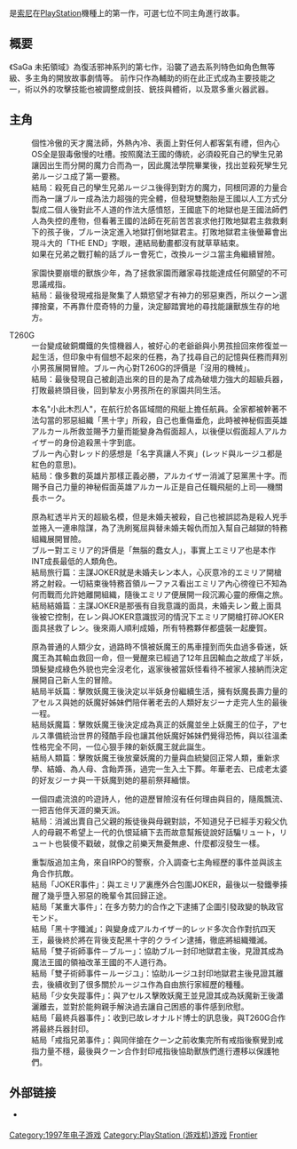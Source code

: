 {{multiple issues|
{{expand|time=2015-03-20T19:11:26+00:00}}
{{in-universe|time=2015-03-20T19:11:26+00:00}}
{{unreferenced|time=2015-03-20T19:11:26+00:00}}
}}
{{NoteTA
| G1=Games
| G2=Square Enix
}}
{{Infobox video game
| title = SaGa 未拓領域
| japanese = サガ フロンティア
| english = SaGa Frontier
| developer=[[史克威尔|史克威尔]]
| publisher={{vgrelease new|JP|[[史克威尔艾尼克斯|史克威尔艾尼克斯]]}}
| director=河津秋敏、上野真史（重製版）
| producer=河津秋敏、三浦宏之（重製版）
| designer=河津秋敏、小泉今日治
| composer=伊藤賢治
| series=[[沙加系列|沙加系列]]
| platforms=[[PlayStation|PlayStation]]、[[PlayStation_4|PlayStation 4]]（重製版）、[[Nintendo_Switch|Nintendo Switch]]（重製版）、[[Steam|Steam]]（重製版）
| released='''PlayStation'''<br />{{vgrelease new|JP|1997年7月11日}}'''重製版'''<br />2021年4月15日
| genre=[[电子角色扮演游戏|角色扮演]]
| modes=[[单人电子游戏|单人]]
}}
{{vgname|SaGa 未拓領域|ja=サガ フロンティア|old-tw=復活邪神：邪神領域|aka-cn=沙加开拓者}}是[[索尼电脑娱乐|索尼]]在[[PlayStation|PlayStation]]機種上的第一作，可選七位不同主角進行故事。

== 概要 ==
《SaGa 未拓領域》為復活邪神系列的第七作，沿襲了過去系列特色如角色無等級、多主角的開放故事劇情等。
前作只作為輔助的術在此正式成為主要技能之一，術以外的攻擊技能也被調整成劍技、銃技與體術，以及眾多重火器武器。

== 主角 ==
;{{lang|ja|ブルー}}
:個性冷傲的天才魔法師，外熱內冷、表面上對任何人都客氣有禮，但內心OS全是狠毒傲慢的吐槽。按照魔法王國的傳統，必須殺死自己的孿生兄弟讓因出生而分開的魔力合而為一，因此魔法學院畢業後，找出並殺死孿生兄弟ルージユ成了第一要務。
:結局：殺死自己的孿生兄弟ルージユ後得到對方的魔力，同根同源的力量合而為一讓ブルー成為法力超強的完全體，但發現雙胞胎是王國以人工方式分製成二個人後對此不人道的作法大感憤怒，王國底下的地獄也是王國法師們人為失控的產物，但看著王國的法師在死前苦苦哀求他打敗地獄君主救救剩下的孩子後，ブルー決定進入地獄打倒地獄君主。打敗地獄君主後螢幕會出現斗大的「THE END」字眼，連結局動畫都沒有就草草結束。
:如果在兄弟之戰打輸的話ブルー會死亡，改換ルージユ當主角繼續冒險。

;{{lang|ja|クーン}}
:家園快要崩壞的獸族少年，為了拯救家園而離家尋找能達成任何願望的不可思議戒指。
:結局：最後發現戒指是聚集了人類慾望才有神力的邪惡東西，所以クーン選擇捨棄，不再靠什麼奇特的力量，決定腳踏實地的尋找能讓獸族生存的地方。

;T260G
:一台變成破銅爛鐵的失憶機器人，被好心的老爺爺與小男孩撿回來修復並一起生活，但印象中有個想不起來的任務，為了找尋自己的記憶與任務而拜別小男孩展開冒險。ブルー內心對T260G的評價是「沒用的機械」。
:結局：最後發現自己被創造出來的目的是為了成為破壞力強大的超級兵器，打敗最終頭目後，回到摯友小男孩所在的家園共同生活。

;{{lang|ja|レッド}}
:本名"小此木烈人"，在航行於各區域間的飛艇上擔任航員。全家都被幹著不法勾當的邪惡組織「黑十字」所殺，自己也重傷垂危，此時被神秘假面英雄アルカール所救並賜予力量而能變身為假面超人，以後便以假面超人アルカイザー的身份追殺黑十字到底。
:ブルー內心對レッド的感想是「名字真讓人不爽」(レッド與ルージユ都是紅色的意思)。
:結局：像多數的英雄片那樣正義必勝，アルカイザー消滅了惡黨黑十字。而賜予自己力量的神秘假面英雄アルカール正是自己任職飛艇的上司──機關長ホーク。

;{{lang|ja|エミリア}}
:原為紅透半片天的超級名模，但是未婚夫被殺，自己也被誤認為是殺人兇手並捲入一連串陰謀，為了洗刷冤屈與替未婚夫報仇而加入幫自己越獄的特務組織展開冒險。
:ブルー對エミリア的評價是「無腦的蠢女人」，事實上エミリア也是本作INT成長最低的人類角色。
:結局旅行篇：主謀JOKER就是未婚夫レン本人，心灰意冷的エミリア開槍將之射殺。一切結束後特務首領ルーファス看出エミリア內心徬徨已不知為何而戰而允許她離開組織，隨後エミリア便展開一段沉澱心靈的療傷之旅。
:結局結婚篇：主謀JOKER是那張有自我意識的面具，未婚夫レン戴上面具後被它控制，在レン與JOKER意識拔河的情況下エミリア開槍打碎JOKER面具拯救了レン。後來兩人順利成婚，所有特務夥伴都盛裝一起慶賀。

;{{lang|ja|アセルス}}
:原為普通的人類少女，過路時不慎被妖魔王的馬車撞到而失血過多昏迷，妖魔王為其輸血救回一命，但一覺醒來已經過了12年且因輸血之故成了半妖，頭髮變成綠色外貌也完全沒老化，返家後被當妖怪看待不被家人接納而決定展開自己新人生的冒險。
:結局半妖篇：擊敗妖魔王後決定以半妖身份繼續生活，擁有妖魔長壽力量的アセルス與她的妖魔好姊妹們陪伴著老去的人類好友ジーナ走完人生的最後一程。
:結局妖魔篇：擊敗妖魔王後決定成為真正的妖魔並坐上妖魔王的位子，アセルス準備統治世界的殘酷手段也讓其他妖魔好姊妹們覺得恐怖，與以往溫柔性格完全不同，一位心狠手辣的新妖魔王就此誕生。
:結局人類篇：擊敗妖魔王後放棄妖魔的力量與血統變回正常人類，重新求學、結婚、為人母、含飴弄孫，過完一生入土下葬。年華老去、已成老太婆的好友ジーナ與一干妖魔到她的墓前祭拜緬懷。

;{{lang|ja|リュート}}
:一個四處流浪的吟遊詩人，他的遊歷冒險沒有任何理由與目的，隨風飄流、一把吉他伴天涯的樂天派。
:結局：消滅出賣自己父親的叛徒後與母親對談，不知道兒子已經手刃殺父仇人的母親不希望上一代的仇恨延續下去而故意幫叛徒說好話騙リュート，リュート也裝傻不戳破，就像之前樂天無憂無慮、什麼都沒發生一樣。

;{{nihongo|休斯|ヒューズ}}
:重製版追加主角，來自IRPO的警察，介入調查七主角經歷的事件並與該主角合作抗敵。
:結局「JOKER事件」：與エミリア裏應外合包圍JOKER，最後以一發鐵拳揍醒了幾乎墮入邪惡的晚輩令其回歸正途。
:結局「某重大事件」：在多方勢力的合作之下逮捕了企圖引發政變的執政官モンド。
:結局「黑十字殲滅」：與變身成アルカイザー的レッド多次合作對抗四天王，最後終於將在背後支配黑十字的クライン逮捕，徹底將組織殲滅。
:結局「雙子術師事件－ブルー」：協助ブルー封印地獄君主後，見證其成為魔法王國的領袖改革王國的不人道行為。
:結局「雙子術師事件－ルージユ」：協助ルージユ封印地獄君主後見證其離去，後續收到了很多關於ルージユ作為自由旅行家經歷的種種。
:結局「少女失蹤事件」：與アセルス擊敗妖魔王並見證其成為妖魔新王後瀟灑離去，並對於能夠親手解決過去讓自己困惑的事件感到欣慰。
:結局「最終兵器事件」：收到已故レオナルド博士的訊息後，與T260G合作將最終兵器封印。
:結局「戒指兄弟事件」：與同伴搶在クーン之前收集完所有戒指後察覺到戒指力量不穩，最後與クーン合作封印戒指後協助獸族們進行遷移以保護牠們。

== 外部链接 ==
* {{Official website|https://www.jp.square-enix.com/saga_frontier/|官方页面}} {{ja icon}}

{{沙加系列}}

{{DEFAULTSORT:SaGa Frontier}}
[[Category:1997年电子游戏|Category:1997年电子游戏]]
[[Category:PlayStation_(游戏机)游戏|Category:PlayStation (游戏机)游戏]]
[[Category:沙加系列|Frontier]]